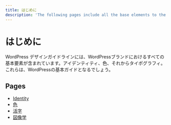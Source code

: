 ```yaml
---
title: はじめに
description: 'The following pages include all the base elements to the WordPress brand. Identity, Colors, and Typography of WordPress.'
---
```


# はじめに

WordPress デザインガイドラインには、WordPressブランドにおけるすべての基本要素が含まれています。アイデンティティ、色、それからタイポグラフィ。これらは、WordPressの基本ガイドとなるでしょう。

## Pages

-   [Identity](./identity/)
-   [色](./colors/)
-   [活字](./typography/)
-   [図像学](./iconography/)

